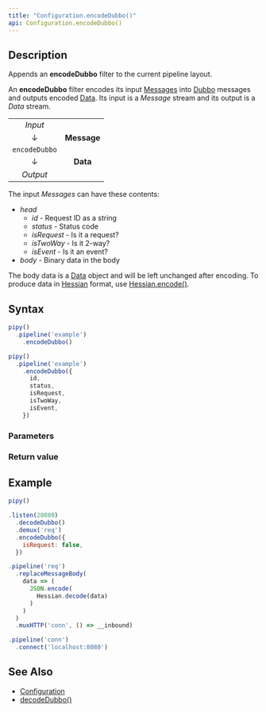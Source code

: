 ```yaml
---
title: "Configuration.encodeDubbo()"
api: Configuration.encodeDubbo()
---
```


## Description

Appends an **encodeDubbo** filter to the current pipeline layout.

An **encodeDubbo** filter encodes its input [Messages](/reference/api/Message) into [Dubbo](https://dubbo.apache.org/) messages and outputs encoded [Data](/reference/api/Data). Its input is a _Message_ stream and its output is a _Data_ stream.

|               |             |
|:-------------:|:-----------:|
| _Input_       |             |
| ↓             | **Message** |
| `encodeDubbo` |             |
| ↓             | **Data**    |
| _Output_      |             |

The input _Messages_ can have these contents:

* _head_
  - _id_ - Request ID as a string
  - _status_ - Status code
  - _isRequest_ - Is it a request?
  - _isTwoWay_ - Is it 2-way?
  - _isEvent_ - Is it an event?
* _body_ - Binary data in the body

The body data is a [Data](/reference/api/Data) object and will be left unchanged after encoding. To produce data in [Hessian](https://en.wikipedia.org/wiki/Hessian_(Web_service_protocol)) format, use [Hessian.encode()](/reference/api/Hessian/encode).

## Syntax

``` js
pipy()
  .pipeline('example')
    .encodeDubbo()

pipy()
  .pipeline('example')
    .encodeDubbo({
      id,
      status,
      isRequest,
      isTwoWay,
      isEvent,
    })
```

### Parameters

<Parameters/>

### Return value

<ReturnValue/>

## Example

``` js
pipy()

.listen(20880)
  .decodeDubbo()
  .demux('req')
  .encodeDubbo({
    isRequest: false,
  })

.pipeline('req')
  .replaceMessageBody(
    data => (
      JSON.encode(
        Hessian.decode(data)
      )
    )
  )
  .muxHTTP('conn', () => __inbound)

.pipeline('conn')
  .connect('localhost:8080')
```

## See Also

* [Configuration](/reference/api/Configuration)
* [decodeDubbo()](/reference/api/Configuration/decodeDubbo)
